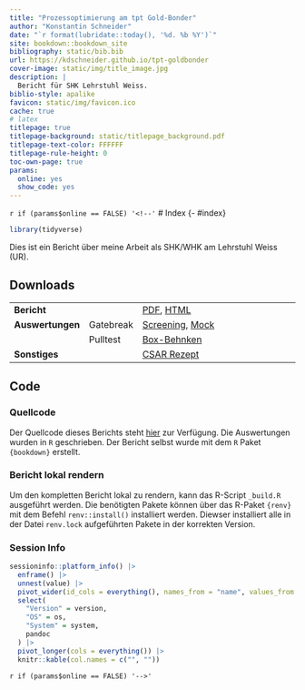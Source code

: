 ```yaml
--- 
title: "Prozessoptimierung am tpt Gold-Bonder"
author: "Konstantin Schneider"
date: "`r format(lubridate::today(), '%d. %b %Y')`"
site: bookdown::bookdown_site
bibliography: static/bib.bib
url: https://kdschneider.github.io/tpt-goldbonder
cover-image: static/img/title_image.jpg
description: |
  Bericht für SHK Lehrstuhl Weiss. 
biblio-style: apalike
favicon: static/img/favicon.ico
cache: true
# latex
titlepage: true
titlepage-background: static/titlepage_background.pdf
titlepage-text-color: FFFFFF
titlepage-rule-height: 0
toc-own-page: true
params: 
  online: yes
  show_code: yes
---
```

 
`r if (params$online == FALSE) '<!--'`
# Index {- #index}

```r
library(tidyverse)
```
Dies ist ein Bericht über meine Arbeit als SHK/WHK am Lehrstuhl Weiss (UR).

## Downloads {-}

|                   |           |                                                                                                 |
|-------------------|-----------|-------------------------------------------------------------------------------------------------|
| **Bericht**       |           | [PDF](./downloads/tpt_goldbonder_bericht.pdf), [HTML](./downloads/tpt_goldbonder_bericht.html)  |
| **Auswertungen**  | Gatebreak | [Screening](./downloads/analysis/gb_screening.html), [Mock](./downloads/analysis/gb_mock.html)  |
|                   | Pulltest  | [Box-Behnken](./downloads/analysis/pt_bbd.html)                                                 |
| **Sonstiges**     |           | [CSAR Rezept](./downloads/csar.html)                                                            |

## Code {-}

### Quellcode {-}

Der Quellcode dieses Berichts steht [hier](https://github.com/kdschneider/tpt-goldbonder) zur Verfügung. Die Auswertungen wurden in `R` geschrieben. Der Bericht selbst wurde mit dem `R` Paket `{bookdown}` erstellt. 

### Bericht lokal rendern {-}

Um den kompletten Bericht lokal zu rendern, kann das R-Script `_build.R` ausgeführt werden. Die benötigten Pakete können über das R-Paket `{renv}` mit dem Befehl `renv::install()` installiert werden. Diewser installiert alle in der Datei `renv.lock` aufgeführten Pakete in der korrekten Version. 

### Session Info {-}

```r
sessioninfo::platform_info() |>
  enframe() |> 
  unnest(value) |> 
  pivot_wider(id_cols = everything(), names_from = "name", values_from = "value") |> 
  select(
    "Version" = version,
    "OS" = os,
    "System" = system,
    pandoc
  ) |> 
  pivot_longer(cols = everything()) |> 
  knitr::kable(col.names = c("", ""))
```

`r if (params$online == FALSE) '-->'`
